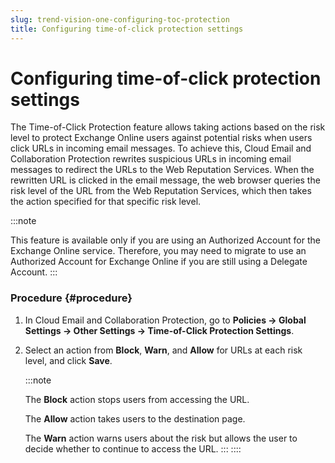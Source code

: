 ```yaml
---
slug: trend-vision-one-configuring-toc-protection
title: Configuring time-of-click protection settings
---
```

# Configuring time-of-click protection settings

The Time-of-Click Protection feature allows taking actions based on the risk level to protect Exchange Online users against potential risks when users click URLs in incoming email messages. To achieve this, Cloud Email and Collaboration Protection rewrites suspicious URLs in incoming email messages to redirect the URLs to the Web Reputation Services. When the rewritten URL is clicked in the email message, the web browser queries the risk level of the URL from the Web Reputation Services, which then takes the action specified for that specific risk level.

:::note

This feature is available only if you are using an Authorized Account for the Exchange Online service. Therefore, you may need to migrate to use an Authorized Account for Exchange Online if you are still using a Delegate Account.
:::

### Procedure {#procedure}

1.  In Cloud Email and Collaboration Protection, go to **Policies → Global Settings → Other Settings → Time-of-Click Protection Settings**.

2.  Select an action from **Block**, **Warn**, and **Allow** for URLs at each risk level, and click **Save**.

    :::note

    The **Block** action stops users from accessing the URL.

    The **Allow** action takes users to the destination page.

    The **Warn** action warns users about the risk but allows the user to decide whether to continue to access the URL.
    :::
::::
